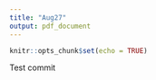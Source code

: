 ```yaml
---
title: "Aug27"
output: pdf_document
---
```


```r
knitr::opts_chunk$set(echo = TRUE)
```

Test commit